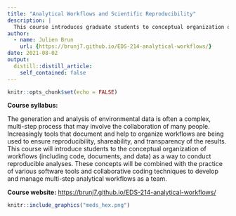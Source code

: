 ```yaml
---
title: "Analytical Workflows and Scientific Reproducibility"
description: |
  This course introduces graduate students to conceptual organization of workflows as a way to conduct reproducible analyses
author:
  - name: Julien Brun
    url: {https://brunj7.github.io/EDS-214-analytical-workflows/}
date: 2021-08-02
output:
  distill::distill_article:
    self_contained: false
---
```



```r
knitr::opts_chunk$set(echo = FALSE)
```


**Course syllabus:**

The generation and analysis of environmental data is often a complex, multi-step process that may involve the collaboration of many people. Increasingly tools that document and help to organize workflows are being used to ensure reproducibility, shareability, and transparency of the results. This course will introduce students to the conceptual organization of workflows (including code, documents, and data) as a way to conduct reproducible analyses. These concepts will be combined with the practice of various software tools and collaborative coding techniques to develop and manage multi-step analytical workflows as a team.

**Course website:**
<https://brunj7.github.io/EDS-214-analytical-workflows/>


```r
knitr::include_graphics("meds_hex.png")
```


